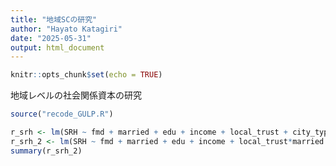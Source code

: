 ```yaml
---
title: "地域SCの研究"
author: "Hayato Katagiri"
date: "2025-05-31"
output: html_document
---
```


```r
knitr::opts_chunk$set(echo = TRUE)
```

地域レベルの社会関係資本の研究
```r
source("recode_GULP.R")
```


```r
r_srh <- lm(SRH ~ fmd + married + edu + income + local_trust + city_type, data = df)
r_srh_2 <- lm(SRH ~ fmd + married + edu + income + local_trust*married + city_type, data = df)
summary(r_srh_2)
```

